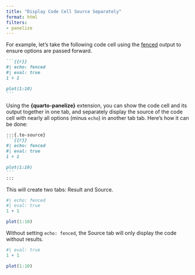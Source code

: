 ```yaml
---
title: "Display Code Cell Source Separately"
format: html
filters:
- panelize
---
```


For example, let's take the following code cell using the [fenced](https://quarto.org/docs/computations/execution-options.html#fenced-echo) output to ensure options are passed forward.

````md
```{{r}}
#| echo: fenced
#| eval: true
1 + 1

plot(1:10)
```
````

Using the **{quarto-panelize}** extension, you can show the code cell and its output together in one tab, and separately display the source of the code cell with nearly all options (minus `echo`) in another tab tab. Here's how it can be done:

````md
:::{.to-source}
```{{r}}
#| echo: fenced
#| eval: true
1 + 1

plot(1:10)
```
:::
````

This will create two tabs: Result and Source.

:::{.to-source}

```r
#| echo: fenced
#| eval: true
1 + 1

plot(1:10)
```

:::

Without setting `echo: fenced`, the Source tab will only display the code without results.

:::{.to-source}


```r
#| eval: true
1 + 1

plot(1:10)
```

:::

